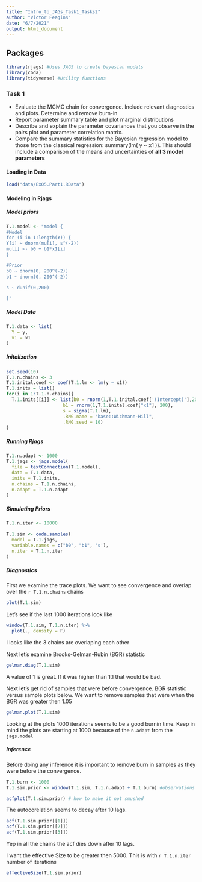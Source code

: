 ```yaml
---
title: "Intro_to_JAGs_Task1_Tasks2"
author: "Victor Feagins"
date: "6/7/2021"
output: html_document
---
```

## Packages

```r
library(rjags) #Uses JAGS to create bayesian models
library(coda)
library(tidyverse) #Utility functions
```

### Task 1
* Evaluate the MCMC chain for convergence. Include relevant diagnostics and plots. Determine and remove burn-in
* Report parameter summary table and plot marginal distributions
* Describe and explain the parameter covariances that you observe in the pairs plot and parameter correlation matrix.
* Compare the summary statistics for the Bayesian regression model to those from the classical regression:  summary(lm( y ~ x1 )).  This should include a comparison of the means and uncertainties of **all 3 model parameters**

#### Loading in Data
```r
load("data/Ex05.Part1.RData")

```

#### Modeling in Rjags
##### Model priors
```r
T.1.model <- "model {
#Model
for (i in 1:length(Y)) {
Y[i] ~ dnorm(mu[i], s^(-2))
mu[i] <- b0 + b1*x1[i]
}

#Prior
b0 ~ dnorm(0, 200^(-2))
b1 ~ dnorm(0, 200^(-2))

s ~ dunif(0,200)

}"
```


##### Model Data
```r
T.1.data <- list(
  Y = y,
  x1 = x1
)
```

##### Initalization 
```r
set.seed(10)
T.1.n.chains <- 3
T.1.inital.coef <- coef(T.1.lm <- lm(y ~ x1))
T.1.inits = list()
for(i in 1:T.1.n.chains){
  T.1.inits[[i]] <- list(b0 = rnorm(1,T.1.inital.coef['(Intercept)'],200),
                     b1 = rnorm(1,T.1.inital.coef["x1"], 200),
                     s = sigma(T.1.lm),
                     .RNG.name = "base::Wichmann-Hill",
                     .RNG.seed = 10)
}

```

##### Running Rjags

```r
T.1.n.adapt <- 1000
T.1.jags <- jags.model(
  file = textConnection(T.1.model),
  data = T.1.data,
  inits = T.1.inits,
  n.chains = T.1.n.chains,
  n.adapt = T.1.n.adapt
)
```

##### Simulating Priors

```r
T.1.n.iter <- 10000

T.1.sim <- coda.samples(
  model = T.1.jags,
  variable.names = c("b0", "b1", 's'),
  n.iter = T.1.n.iter
)
```

##### Diagnostics
First we examine the trace plots. We want to see convergence and overlap over the `r T.1.n.chains` chains

```r
plot(T.1.sim)
```

Let's see if the last 1000 iterations look like
```r
window(T.1.sim, T.1.n.iter) %>% 
  plot(., density = F)

```

I looks like the 3 chains are overlaping each other 

Next let's examine Brooks-Gelman-Rubin (BGR) statistic 

```r
gelman.diag(T.1.sim)

```

A value of 1 is great. If it was higher than 1.1 that would be bad.

Next let's get rid of samples that were before convergence. BGR statistic versus sample plots below. We want to remove samples that were when the BGR was greater then 1.05

```r
gelman.plot(T.1.sim)
```

Looking at the plots 1000 iterations seems to be a good burnin time. Keep in mind the plots are starting at 1000 because of the `n.adapt` from the `jags.model` 


##### Inference 

Before doing any inference it is important to remove burn in samples as they were before the convergence.

```r
T.1.burn <- 1000
T.1.sim.prior <- window(T.1.sim, T.1.n.adapt + T.1.burn) #observations after n.adapt
```

```r
acfplot(T.1.sim.prior) # how to make it not smushed
```

The autocorelation seems to decay after 10 lags.

```r
acf(T.1.sim.prior[[1]])
acf(T.1.sim.prior[[2]])
acf(T.1.sim.prior[[3]])
```

Yep in all the chains the acf dies down after 10 lags.

I want the effective Size to be greater then 5000. This is with `r T.1.n.iter` number of iterations
```r
effectiveSize(T.1.sim.prior)
```


